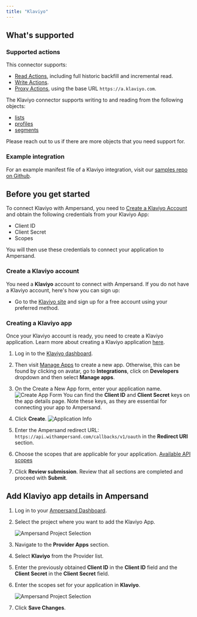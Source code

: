 ```yaml
---
title: "Klaviyo"
---
```

## What's supported

### Supported actions

This connector supports:
- [Read Actions](/define-integrations/read-actions), including full historic backfill and incremental read.
- [Write Actions](/define-integrations/write-actions).
- [Proxy Actions](/define-integrations/proxy-actions), using the base URL `https://a.klaviyo.com`.

The Klaviyo connector supports writing to and reading from the following objects:
- [lists](https://developers.klaviyo.com/en/reference/get_lists)
- [profiles](https://developers.klaviyo.com/en/reference/get_profiles)
- [segments](https://developers.klaviyo.com/en/reference/get_segments)

Please reach out to us if there are more objects that you need support for.

### Example integration

For an example manifest file of a Klaviyo integration, visit our [samples repo on Github](https://github.com/amp-labs/samples/blob/main/klaviyo/amp.yaml).

## Before you get started

To connect Klaviyo with Ampersand, you need to [Create a Klaviyo Account](#create-a-klaviyo-account) and obtain the following credentials from your Klaviyo App:

- Client ID
- Client Secret
- Scopes

You will then use these credentials to connect your application to Ampersand.

### Create a Klaviyo account

You need a **Klaviyo** account to connect with Ampersand. If you do not have a Klaviyo account, here's how you can sign up:

- Go to the [Klaviyo site](https://www.klaviyo.com/) and sign up for a free account using your preferred method.

### Creating a Klaviyo app

Once your Klaviyo account is ready, you need to create a Klaviyo application. Learn more about creating a Klaviyo application [here](https://developers.klaviyo.com/en/docs/create_a_public_oauth_app).

1. Log in to the [Klaviyo dashboard](https://www.klaviyo.com/login).

2. Then visit [Manage Apps](https://www.klaviyo.com/manage-apps) to create a new app.
Otherwise, this can be found by clicking on avatar, go to **Integrations**, click on **Developers** dropdown and then select **Manage apps**.

3. On the Create a New App form, enter your application name. ![Create App Form](/images/provider-guides/klaviyo-app-form.png)
You can find the **Client ID** and **Client Secret** keys on the app details page. Note these keys, as they are essential for connecting your app to Ampersand.

4. Click **Create**. ![Application Info](/images/provider-guides/klaviyo-app-info.png)

5. Enter the Ampersand redirect URL: `https://api.withampersand.com/callbacks/v1/oauth` in the **Redirect URI** section.

6. Choose the scopes that are applicable for your application. [Available API scopes](https://developers.klaviyo.com/en/docs/authenticate_)

7. Click **Review submission**. Review that all sections are completed and proceed with **Submit**.


## Add Klaviyo app details in Ampersand

1. Log in to your [Ampersand Dashboard](https://dashboard.withampersand.com).

2. Select the project where you want to add the Klaviyo App.

   ![Ampersand Project Selection](/images/provider-guides/eba5c80-Ampersand.png)

3. Navigate to the **Provider Apps** section.

4. Select **Klaviyo** from the Provider list.

5. Enter the previously obtained **Client ID** in the **Client ID** field and the **Client Secret** in the **Client Secret** field.

6. Enter the scopes set for your application in **Klaviyo**.

   ![Ampersand Project Selection](/images/provider-guides/klaviyo-amp-project.png)

7. Click **Save Changes**.
